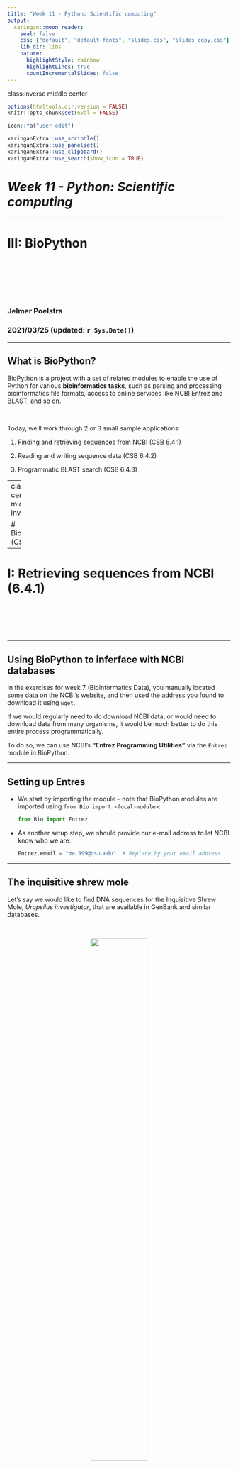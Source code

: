 ```yaml
---
title: "Week 11 - Python: Scientific computing"
output:
  xaringan::moon_reader:
    seal: false
    css: ["default", "default-fonts", "slides.css", "slides_copy.css"]
    lib_dir: libs
    nature:
      highlightStyle: rainbow
      highlightLines: true
      countIncrementalSlides: false
---
```

class:inverse middle center

```r
options(htmltools.dir.version = FALSE)
knitr::opts_chunk$set(eval = FALSE)

icon::fa("user-edit")
```

```r
xaringanExtra::use_scribble()
xaringanExtra::use_panelset()
xaringanExtra::use_clipboard()
xaringanExtra::use_search(show_icon = TRUE)
```

# *Week 11 - Python: Scientific computing*

----

# III: BioPython

<br> <br> <br> <br> <br>

### Jelmer Poelstra
### 2021/03/25 (updated: `r Sys.Date()`)

---

## What is BioPython?

BioPython is a project with a set of related modules to enable the
use of Python for various **bioinformatics tasks**, such as parsing and
processing bioinformatics file formats, access to online services like NCBI
Entrez and BLAST, and so on.

<br>

Today, we'll work through 2 or 3 small sample applications:

1. Finding and retrieving sequences from NCBI (CSB 6.4.1)

2. Reading and writing sequence data (CSB 6.4.2)

3. Programmatic BLAST search (CSB 6.4.3)

---
class: center middle inverse

# BioPython (CSB 6.4)

-----

# I: Retrieving sequences from NCBI (6.4.1)

<br> <br> <br> <br>

---

## Using BioPython to inferface with NCBI databases

In the exercises for week 7 (Bioinformatics Data),
you manually located some data on the NCBI's website,
and then used the address you found to download it using `wget`.

If we would regularly need to do download NCBI data,
or would need to download data from many organisms,
it would be much better to do this entire process programmatically.

To do so, we can use NCBI's **"Entrez Programming Utilities"** via the `Entrez` module in BioPython.

---

## Setting up Entres

- We start by importing the module &ndash; note that BioPython modules are
  imported using `from Bio import <focal-module>`:
  
  ```python
  from Bio import Entrez
  ```

- As another setup step,
  we should provide our e-mail address to let NCBI know who we are:

  ```python
  Entrez.email = "me.999@osu.edu"  # Replace by your email address
  ```

---

## The inquisitive shrew mole 

Let's say we would like to find DNA sequences for the Inquisitive Shrew Mole,
*Uropsilus investigator*, that are available in GenBank and similar databases.

<br>

<figure>
<p align="center">
<img src=img/inquisitive-shrew-mole.jpg width="55%">
<figcaption>The Inquisitive Shrew Mole is endemic to Yunnan, China. (<a href="https://theverybesttop10.com/rarest-species-of-moles-voles-and-shrews/">Image source</a>)</figcaption>
</p>
</figure>

---

## Perform the search

We can perform the search using the **`Entrez.esearch()`** function:

```python
search_handle = Entrez.esearch(
                  db = "nuccore",
                  term = ("Uropsilus investigator[Organism]"),
                  retmax = 200
                  )
```

  - NCBI makes several databases available through Entrez,
    and we searched the **"Nucleotide" (or `nuccore`) database**,
    which includes GenBank and RefSeq data, using the `db` argument.
  
  - We created a "handle" for the results
    (similar to *file handles* earlier).
  
  - For NCBI searches, we can narrow down results by adding keywords between square
    brackets, like `[Organism]`, after our search term.<sup>[1]</sup>
  
  - We set `retmax = 200` to get all the sequence IDs (default: 20).

.footnote[<sup>[1]</sup>See the Nucleotide ["Advanced Search Builder"](https://www.ncbi.nlm.nih.gov/nuccore/advanced)
for all possible keywords.]

---

## Save and check the search results

- Read the results and close the search handle:

  ```python
  search_results = Entrez.read(search_handle)
  search_handle.close()
  ```

<br>

- Our results are returned in the form of a *dictionary*,  
  so let's look at the keys:
  
  ```python
  search_results.keys()
  #> dict_keys(['Count', 'RetMax', 'RetStart', 'IdList',
  #>            'TranslationSet', 'TranslationStack',
  #>            'QueryTranslation'])
  ```
  
---

## Looking at the results

- How many sequences did we find? This is in the `Count` key:
  
  ```python
  search_results["Count"]
  '126'   # Has increased from '71' in the book!
  ```
  
- What is the list of GenBank identifiers? This is in the `Idlist` key:

  ```python
  id_list = search_results["IdList"]
  
  print(id_list)
  #> ['524853022', '555947199', '555947198', ... , '555946814']
  
  len(id_list)   # Making sure we got all 126 IDs
  #> '126' 
  ```

---

## Downloading the sequences and <br> writing them to a FASTA file

- We'll now use the retrieved GenBank IDs (`id = id_list`) to download the
  sequences in FASTA format (`rettype = "fasta"`):

  ```python
  search_handle = Entrez.efetch(db = "nuccore",
                                  rettype = "fasta",
                                  id = id_list)
  ```

--

- While we could parse these sequences directly from the `search_handle`,
  we will here take the opportunity to practice working with FASTA files.

  Therefore, we will start by simply writing the sequences to file,
  which will "automatically" be in FASTA format:

  ```python
  with open("Uropsilus_seq.fasta", "w") as fhandle_out:
         for line in search_handle:
             fhandle_out.write(line)
  search_handle.close()
  ```

--

- **The next step is to read & parse the FASTA file with the `SeqIO` module.**

---

class: center middle inverse

# BioPython (CSB 6.4)

-----

# II: Reading and writing sequence data <br> using *SeqIO* (6.4.2)

<br> <br> <br> <br>

---

## Our FASTA file

- First, let's take a look at the FASTA file we saved:

  ```python
  !head Uropsilus_seq.fasta
  #> >KC516837.1 Uropsilus investigator isolate A11 apolipoprotein B (ApoB) gene,   #> partial cds
  #> TTAAGTGTAAAGACTCAGTATAAGAAAAACAAAGACAAGCATTCCATCCCAATTCCTTTGGATGCATTTT
  #> ATGTGTTTATCAATCATAACATCAATTCTTTCATCAGGCAATTTGAGAATGGCAGACAGAAGGCTTTAGT
  #> TTTTGTTACCAATGTGTACAATGAAACAAAAAATAAGTTTGATCAGCACAAGGCTGAAAAGTCTCTCGAC
  #> AAGCAACCTAGGATCTTTCAAATCCCTGGATACTCCATTCCTGTCCTCAACATTGAAGTGTCTCCATTCA
  #> CAGTAAAGATGCTACCATTTGGCTATGTGATACCGGAAGAGATCAGCACCCCTAGCTTCACCATCTGGGA
  #> TTCTGACTTATATGTGCCCTCCTATACATTAGCCCTGCCATCCCTAGAGCTGCCAGTCCTCTCTATCCCT
  #> ACAACCCCTCTCAAGTTTTCTCTTCCAGAATGCAAGATGTTGAGTAACTCACAGAATATCTTAATTCCTG
  #> CCCTGGGCAATATTACCTATGATTTTTCCTTTAAATCAAGTGTCATCACACTGAATACCAATGTCGGCCT
  #> TTATAACCAATCA

  !wc -l Uropsilus_seq.fasta
  #> 1853
  ```

---

## Reading a FASTA file with SeqIO

- We start by importing the BioPython `SeqIO` module:

  ```python
  from Bio import SeqIO
  ```

<br>

- With `SeqIO.parse()`, we can create an *iterator* called a `SeqRecord`,  
  which we will loop over to retrieve our sequences.
  
  ```python
  records = SeqIO.parse("Uropsilus_seq.fasta", "fasta")
  ```
  
  The principle is similar to the *file handles* we worked with earlier and is
  particularly useful for very large FASTA files,
  so we don't have to load them into memory.


---

## Side note: iterators

.content-box-info[
**Iterators** are object that you can, obviously iterate over &ndash;
most commonly with a `for` loop. 

What makes iterators different from other objects that you can iterate over,
such as lists or strings, is that the **full object is never created.**

This way you can, for example, easily iterate over a trillion values without
having to initiate a list of a trillion values, which would crash your computer.

The `range()` function returns an iterator, for instance:

```python
my_range = range(10 ** 12)
my_range
#> range(0, 1000000000000)

for i in my_range:
    print(i, end = ',')
    if i > 9: break
#> 0,1,2,3,4,5,6,7,8,9,10,
```
]

---

## Reading a FASTA file with SeqIO (cont.)

- Each FASTA record has several attributes, including:
  - `description` &ndash; everything after the `>`
  - `name` &ndash; first word after the `>`
  - `seq` &ndash; the sequence

<br>

<p align="center">
<img src=img/FASTA.png width="100%">
</p>

---

## Reading a FASTA file with SeqIO (cont.)

- For each record,
  let's print the `description` and length (in bp) of `seq`:

  ```python
  for record in records:
        print(record.description, '\n', len(record.seq), '\n')
  
  #> KC516837.1 Uropsilus investigator isolate A11 apolipoprotein B (ApoB) gene, partial cds
  #> 573 
  #>
  #> KC516819.1 Uropsilus investigator voucher mlxs331 cytochrome c oxidase subunit I (COI) gene, partial cds, alternatively spliced; mitochondrial
  #> 912 
  #>
  #> [...]
  ```

--

.content-box-info[
We can only iterate through the SeqRecord once:
```python
for record in records:
      print(record.description, '\n', len(record.seq), '\n')
#>
```
]

---

## Selecting only sequences for the BMI1 genes

Next, say that we want to:
  - Select only records originating from a specific gene
  - Only take the first 100 bp of sequence for each record

<br>

.content-box-info[
This is quite an apt example because **parsing and subsetting FASTA files
with *shell tools* is not as easy as you may expect.**

This is because each FASTA record spans multiple lines &ndash;
and the *sequence* for an individual records may or
may not itself also be spread across multiple lines.
]

---

## Selecting only sequences for the BMI1 genes

Next, say that we want to:
  - Select only records originating from a specific gene
  - Only take the first 100 bp of sequence for each record

```python
output_handle = open("Uropsilus_BMI1.fasta", "w")

for record in SeqIO.parse("Uropsilus_seq.fasta", "fasta"):
    
    if record.description.find("BMI1") != -1:
        short_seq = record[:100]  # Take the first 100 bases
        SeqIO.write(short_seq, output_handle, "fasta")
        
output_handle.close()
```

We used the string method `find()` to match "*BMI1*",
making use of the fact that it returns `-1` when no match is found.

--

.content-box-info[
Next week, we'll learn how to use the
regular expression module `re` to do this more gracefully and flexibly.
]

---

class: center middle inverse

# BioPython (CSB 6.4)

-----

# III: Programmatic BLAST search (6.4.3)

<br> <br> <br> <br>

---

## NCBI BLAST

The **Basic Local Alignment Search Tool (BLAST)** finds regions of similarity
between biological sequences,
and is one of the most widely used bioinformatics tools.

You may know it by its web interface,
where you can paste in or upload some sequences,
and then "BLAST them" against one of the NCBI databases:

<figure>
<p align="center">
<img src=img/blast_screenshot.png width="80%">
<figcaption>Screenshot from <a href="https://blast.ncbi.nlm.nih.gov/Blast.cgi?PROGRAM=blastn&PAGE_TYPE=BlastSearch&LINK_LOC=blasthome">NCBI BLAST</a>.</figcaption>
</p>
</figure>

---

## Getting set up for BLAST with the Blast module

Using the web interface may be convenient when you just have one or a few sequences, but it is
**not very reproducible, tedious to repeat, and unsuitable for automation.**

Luckily, BioPython provides the `Bio.Blast` package with which we can
programmatically run BLAST searches against the NCBI's online
databases.<sup>[1]</sup>

.footnote[
<sup>[1]</sup> Note, there is also a *command-line* BLAST tool to do these things in the shell.
]

--

```python
# from Bio import SeqIO   # Should already be loaded
# from Bio import Entrez  # Should already be loaded
from Bio.Blast import NCBIWWW, NCBIXML
```

We imported two modules from the `Bio.Blast` package:
  
  - `NCBIWWW` for access to NCBI's BLAST server &ndash;
     note that the BLAST search is still being performed there.
  
  - `NCBIXML` to parse the XML format in which our results will be returned.

---

## Storing all FASTA records in a list

We will start by parsing our FASTA file again with `SeqIO`.

This time, however, we will read the entire file into memory,
by converting the `SeqRecord` iterator to a list:

```python
records = list(SeqIO.parse("Uropsilus_BMI1.fasta", "fasta"))
```

A list can be more convenient than an iterator
&ndash;e.g., we can index it and extract things in a specific order&ndash;
and is not a problem performance-wise when working with a relatively small FASTA
file.

---

## Our list of FASTA records

What does this list look like? Let's print the first 2 items:

```python
records[0:2]
#> [SeqRecord(seq=Seq('TATTATGCTGTTTTGTGAACCTGTAGAAAACAAGTGCTTTTTATCTTGAAATTC...CCA', SingleLetterAlphabet()), id='KF778086.1', name='KF778086.1', description="KF778086.1 Uropsilus investigator voucher KIZ:020539 polycomb ring finger oncoprotein (BMI1) gene, 3' UTR", dbxrefs=[]),
#> SeqRecord(seq=Seq('TATTATGCTGTTTTGTGAACCTGTAGAAAACAAGTGCTTTTTATCTTGAAATTC...CCA', SingleLetterAlphabet()), id='KF778085.1', name='KF778085.1', description="KF778085.1 Uropsilus investigator voucher KIZ:020527 polycomb ring finger oncoprotein (BMI1) gene, 3' UTR", dbxrefs=[])]
```

<br>

From this list, we can still extract record attributes &ndash;
for instance, we can print the `id` and `seq` for the 4th record:

```python
print(records[3].id, " ", records[3].seq)
#> KF778083.1   TATTATGCTGTTTTGTGAACCTGTAGAAAACAAGTGCTTTTTATCTTGAAATTCAACAAATGGAAAGAATATGCATAGAATAATGCATTCTATGTAGCCA
```

---

## Run the BLAST search

For our BLAST search, we will use the nucleotide database (`nt`)
with the `blastn` algorithm, the BLAST variant for standard nucleotide to
nucleotide searches.

The function we use to do this is `qblast()`, which requires three arguments:
  - The program &ndash; `blastn` for us
  - The database &ndash; `nt` for us
  - The query sequence &ndash; the 4th record from our FASTA file

```python
Entrez.email = "me.999@osu.edu"

result_handle = NCBIWWW.qblast("blastn", "nt", records[3].seq)
```

---

## Write the results to a file and then parse the file

Our results are in XML format.
Again, we could parse this directly, but it can be useful to save them to file
so you have the raw results from the BLAST search (which can be slow) safely
stored:

```python
with open("my_blast.xml", "w") as fhandle:
    fhandle.write(result_handle.read())

result_handle.close()
```

--

<br>

We will parse our XML file with BLAST results using the `NCBIXML`
parser:<sup>[1]</sup>

.footnote[<sup>[1]</sup> Because we our *query* consisted only of a single
sequence, we could use `NCBIXML.read()`.
For multiple sequences, you should use `NCBIXML.parse`.]

```python
blast_records = NCBIXML.read(open("my_blast.xml"))
```

---

## Processing the BLAST results

Next, we loop through the individual alignment hits and then for each hit
through the "High-Scoring Pairs" (HSPs, subsequences with a good match).

For each High-Scoring Pair, we check whether the match is good enough
according to arbitrary E-value (`E_VALUE_THRESH`) and length (`LEN_THRESH`)
thresholds that we set:

```python
E_VALUE_THRESH = 0.04
LEN_THRESH = 3000

for align in blast_records.alignments: # Loop through the alignments
    
    for hsp in align.hsps: # For each alignment, loop through HSPs
        
        if hsp.expect < E_VALUE_THRESH and align.length > LEN_THRESH:
            print("sequence:", align.title)
            print("length:", align.length)
            print("E value:", hsp.expect, '\n')
            
#> sequence: gi|1835213484|ref|XM_019933391.2| PREDICTED: Tursiops truncatus BMI1 proto-oncogene, polycomb ring finger (BMI1), transcript variant X6, mRNA
#> length: 3027
#> E value: 5.55456e-42 
#> 
#> sequence: gi|1835213483|ref|XM_019933388.2| PREDICTED: Tursiops truncatus BMI1 proto-oncogene, polycomb ring finger (BMI1), transcript variant X5, mRNA
#> length: 3141
#> E value: 5.55456e-42 
```

---

## <i class="fa fa-user-edit"></i> BioPython exercises for homework

I have included the CSB section on querying PubMed with BioPython's
`Entrez` module as a "tutorial exercise" for this week,
and the next exercise also works with `Entrez` and PubMed.

---
class: center middle inverse

# Questions?

-----

<br> <br> <br> <br>
